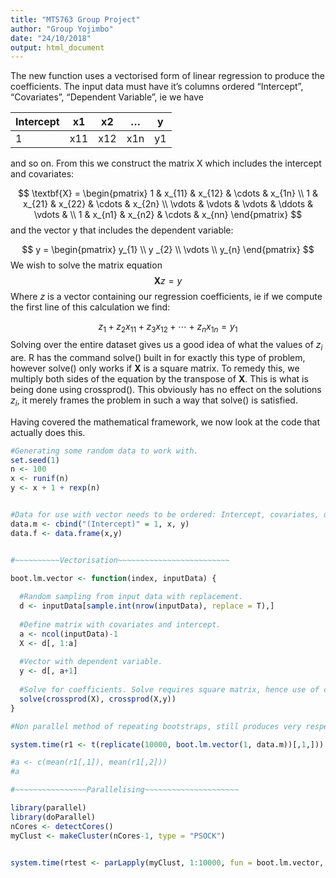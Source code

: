 ```yaml
---
title: "MT5763 Group Project"
author: "Group Yojimbo"
date: "24/10/2018"
output: html_document
---
```

The new function uses a vectorised form of linear regression to produce the coefficients. The input data must have it's columns ordered "Intercept", "Covariates", "Dependent Variable", ie we have

Intercept | x1 | x2 | ... | y
----------|----|----|-----|---
1         | x11| x12| x1n | y1

and so on. From this we construct the matrix X which includes the intercept and covariates:

$$
\textbf{X} = \begin{pmatrix} 1 & x_{11} & x_{12}  & \cdots & x_{1n} \\
1 & x_{21} & x_{22}  & \cdots & x_{2n} \\
\vdots & \vdots & \vdots & \ddots & \vdots & \\
1 & x_{n1} & x_{n2} & \cdots & x_{nn}
\end{pmatrix}
$$
and the vector y that includes the dependent variable:

$$
y = \begin{pmatrix} y_{1} \\ y _{2} \\ \vdots \\ y_{n} \end{pmatrix}
$$
We wish to solve the matrix equation
$$
\textbf{X} z = y
$$
Where $z$ is a vector containing our regression coefficients, ie if we compute the first line of this calculation we find:

$$
z_{1} + z_{2}x_{11} + z_{3}x_{12} + \cdots + z_{n}x_{1n} = y_{1}
$$
Solving over the entire dataset gives us a good idea of what the values of $z_{i}$ are. R has the command solve() built in for exactly this type of problem, however solve() only works if $\textbf{X}$ is a square matrix. To remedy this, we multiply both sides of the equation by the transpose of $\textbf{X}$. This is what is being done using crossprod(). This obviously has no effect on the solutions $z_{i}$, it merely frames the problem in such a way that solve() is satisfied.

Having covered the mathematical framework, we now look at the code that actually does this.


```r

#Generating some random data to work with.
set.seed(1)
n <- 100
x <- runif(n)
y <- x + 1 + rexp(n)


#Data for use with vector needs to be ordered: Intercept, covariates, dependent variable.
data.m <- cbind("(Intercept)" = 1, x, y)
data.f <- data.frame(x,y)


#~~~~~~~~~~Vectorisation~~~~~~~~~~~~~~~~~~~~~~~~~

boot.lm.vector <- function(index, inputData) {
  
  #Random sampling from input data with replacement.
  d <- inputData[sample.int(nrow(inputData), replace = T),]
  
  #Define matrix with covariates and intercept.
  a <- ncol(inputData)-1
  X <- d[, 1:a]
  
  #Vector with dependent variable.
  y <- d[, a+1]
  
  #Solve for coefficients. Solve requires square matrix, hence use of crossprod
  solve(crossprod(X), crossprod(X,y))
}

#Non parallel method of repeating bootstraps, still produces very respectable times.

system.time(r1 <- t(replicate(10000, boot.lm.vector(1, data.m))[,1,]))

#a <- c(mean(r1[,1]), mean(r1[,2]))
#a
```

```r
#~~~~~~~~~~~~~~~~Parallelising~~~~~~~~~~~~~~~~~~~~~

library(parallel)
library(doParallel)
nCores <- detectCores()
myClust <- makeCluster(nCores-1, type = "PSOCK")


system.time(rtest <- parLapply(myClust, 1:10000, fun = boot.lm.vector, inputData = data.m)) 



```

